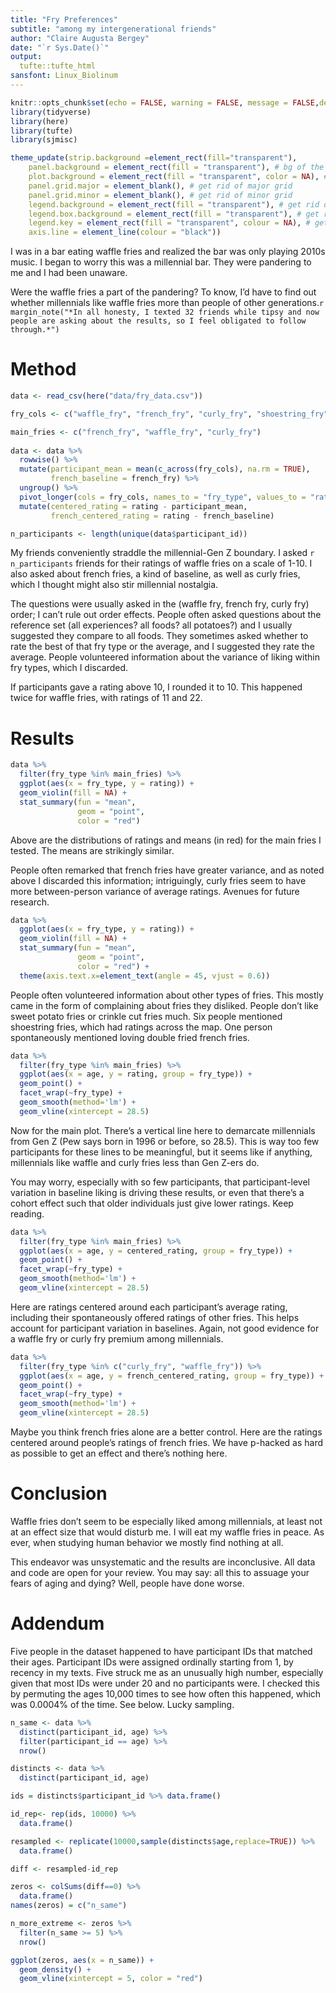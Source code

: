 ```yaml
---
title: "Fry Preferences"
subtitle: "among my intergenerational friends"
author: "Claire Augusta Bergey"
date: "`r Sys.Date()`"
output: 
  tufte::tufte_html
sansfont: Linux_Biolinum
---
```


```r
knitr::opts_chunk$set(echo = FALSE, warning = FALSE, message = FALSE,dev.args = list(bg = 'transparent'))
library(tidyverse)
library(here)
library(tufte)
library(sjmisc)

theme_update(strip.background =element_rect(fill="transparent"),
    panel.background = element_rect(fill = "transparent"), # bg of the panel
    plot.background = element_rect(fill = "transparent", color = NA), # bg of the plot
    panel.grid.major = element_blank(), # get rid of major grid
    panel.grid.minor = element_blank(), # get rid of minor grid
    legend.background = element_rect(fill = "transparent"), # get rid of legend bg
    legend.box.background = element_rect(fill = "transparent"), # get rid of legend panel bg
    legend.key = element_rect(fill = "transparent", colour = NA), # get rid of key legend fill, and of the surrounding
    axis.line = element_line(colour = "black"))

```

I was in a bar eating waffle fries and realized the bar was only playing 2010s music. I began to worry this was a millennial bar. They were pandering to me and I had been unaware. 

Were the waffle fries a part of the pandering? To know, I'd have to find out whether millennials like waffle fries more than people of other generations.`r margin_note("*In all honesty, I texted 32 friends while tipsy and now people are asking about the results, so I feel obligated to follow through.*")`

# Method

```r
data <- read_csv(here("data/fry_data.csv"))
```

```r
fry_cols <- c("waffle_fry", "french_fry", "curly_fry", "shoestring_fry", "steak_fry", "crinkle_cut_fry", "sweet_potato_fry", "double_fried_fry", "wedge_fry")

main_fries <- c("french_fry", "waffle_fry", "curly_fry")
  
data <- data %>%
  rowwise() %>%
  mutate(participant_mean = mean(c_across(fry_cols), na.rm = TRUE),
         french_baseline = french_fry) %>%
  ungroup() %>%
  pivot_longer(cols = fry_cols, names_to = "fry_type", values_to = "rating") %>%
  mutate(centered_rating = rating - participant_mean,
         french_centered_rating = rating - french_baseline)

n_participants <- length(unique(data$participant_id))
```

My friends conveniently straddle the millennial-Gen Z boundary. I asked `r n_participants` friends for their ratings of waffle fries on a scale of 1-10. I also asked about french fries, a kind of baseline, as well as curly fries, which I thought might also stir millennial nostalgia. 

The questions were usually asked in the (waffle fry, french fry, curly fry) order; I can't rule out order effects. People often asked questions about the reference set (all experiences? all foods? all potatoes?) and I usually suggested they compare to all foods. They sometimes asked whether to rate the best of that fry type or the average, and I suggested they rate the average. People volunteered information about the variance of liking within fry types, which I discarded. 

If participants gave a rating above 10, I rounded it to 10. This happened twice for waffle fries, with ratings of 11 and 22.

# Results

```r
data %>%
  filter(fry_type %in% main_fries) %>%
  ggplot(aes(x = fry_type, y = rating)) + 
  geom_violin(fill = NA) +
  stat_summary(fun = "mean",
               geom = "point",
               color = "red") 
```

Above are the distributions of ratings and means (in red) for the main fries I tested. The means are strikingly similar. 

People often remarked that french fries have greater variance, and as noted above I discarded this information; intriguingly, curly fries seem to have more between-person variance of average ratings. Avenues for future research.

```r
data %>%
  ggplot(aes(x = fry_type, y = rating)) + 
  geom_violin(fill = NA) +
  stat_summary(fun = "mean",
               geom = "point",
               color = "red") +
  theme(axis.text.x=element_text(angle = 45, vjust = 0.6))
```

People often volunteered information about other types of fries. This mostly came in the form of complaining about fries they disliked. People don't like sweet potato fries or crinkle cut fries much. Six people mentioned shoestring fries, which had ratings across the map. One person spontaneously mentioned loving double fried french fries.

```r
data %>%
  filter(fry_type %in% main_fries) %>%
  ggplot(aes(x = age, y = rating, group = fry_type)) +
  geom_point() +
  facet_wrap(~fry_type) +
  geom_smooth(method='lm') +
  geom_vline(xintercept = 28.5) 
```

Now for the main plot. There's a vertical line here to demarcate millennials from Gen Z (Pew says born in 1996 or before, so 28.5). This is way too few participants for these lines to be meaningful, but it seems like if anything, millennials like waffle and curly fries less than Gen Z-ers do.

You may worry, especially with so few participants, that participant-level variation in baseline liking is driving these results, or even that there's a cohort effect such that older individuals just give lower ratings. Keep reading.

```r
data %>%
  filter(fry_type %in% main_fries) %>%
  ggplot(aes(x = age, y = centered_rating, group = fry_type)) +
  geom_point() +
  facet_wrap(~fry_type) +
  geom_smooth(method='lm') +
  geom_vline(xintercept = 28.5) 
```

Here are ratings centered around each participant's average rating, including their spontaneously offered ratings of other fries. This helps account for participant variation in baselines. Again, not good evidence for a waffle fry or curly fry premium among millennials.

```r
data %>%
  filter(fry_type %in% c("curly_fry", "waffle_fry")) %>%
  ggplot(aes(x = age, y = french_centered_rating, group = fry_type)) +
  geom_point() +
  facet_wrap(~fry_type) +
  geom_smooth(method='lm') +
  geom_vline(xintercept = 28.5) 
```
Maybe you think french fries alone are a better control. Here are the ratings centered around people's ratings of french fries. We have p-hacked as hard as possible to get an effect and there's nothing here.

# Conclusion

Waffle fries don't seem to be especially liked among millennials, at least not at an effect size that would disturb me. I will eat my waffle fries in peace. As ever, when studying human behavior we mostly find nothing at all.

This endeavor was unsystematic and the results are inconclusive. All data and code are open for your review. You may say: all this to assuage your fears of aging and dying? Well, people have done worse. 

# Addendum

Five people in the dataset happened to have participant IDs that matched their ages. Participant IDs were assigned ordinally starting from 1, by recency in my texts. Five struck me as an unusually high number, especially given that most IDs were under 20 and no participants were. I checked this by permuting the ages 10,000 times to see how often this happened, which was 0.0004% of the time. See below. Lucky sampling.

```r
n_same <- data %>%
  distinct(participant_id, age) %>%
  filter(participant_id == age) %>%
  nrow()

distincts <- data %>%
  distinct(participant_id, age) 

ids = distincts$participant_id %>% data.frame()

id_rep<- rep(ids, 10000) %>%
  data.frame()

resampled <- replicate(10000,sample(distincts$age,replace=TRUE)) %>%
  data.frame() 

diff <- resampled-id_rep 

zeros <- colSums(diff==0) %>%
  data.frame()
names(zeros) = c("n_same")

n_more_extreme <- zeros %>%
  filter(n_same >= 5) %>%
  nrow()

ggplot(zeros, aes(x = n_same)) +
  geom_density() +
  geom_vline(xintercept = 5, color = "red") 
```
